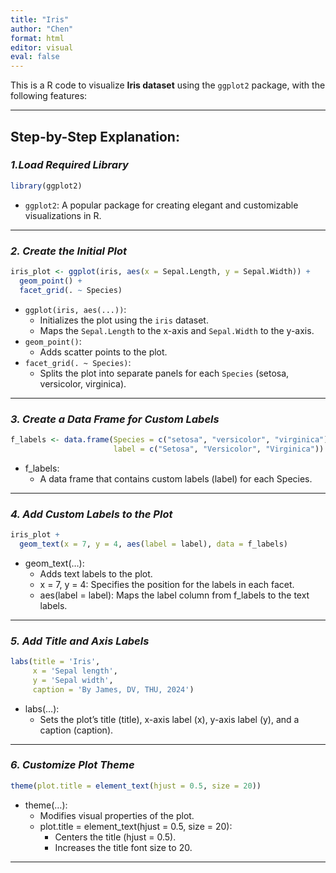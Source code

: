 ---
title: "Iris"
author: "Chen"
format: html
editor: visual
eval: false
---

This is a R code to visualize **Iris dataset** using the `ggplot2` package, with the following features:

------------------------------------------------------------------------

## **Step-by-Step Explanation:**

### *1.Load Required Library*

```{R}
library(ggplot2)
```

-   `ggplot2`: A popular package for creating elegant and customizable visualizations in R.

------------------------------------------------------------------------

### *2. Create the Initial Plot*

```{R}
iris_plot <- ggplot(iris, aes(x = Sepal.Length, y = Sepal.Width)) +
  geom_point() +
  facet_grid(. ~ Species)
```

-   `ggplot(iris, aes(...))`:
    -   Initializes the plot using the `iris` dataset.
    -   Maps the `Sepal.Length` to the x-axis and `Sepal.Width` to the y-axis.
-   `geom_point()`:
    -   Adds scatter points to the plot.
-   `facet_grid(. ~ Species)`:
    -   Splits the plot into separate panels for each `Species` (setosa, versicolor, virginica).

------------------------------------------------------------------------

### *3. Create a Data Frame for Custom Labels*

```{R}
f_labels <- data.frame(Species = c("setosa", "versicolor", "virginica"), 
                       label = c("Setosa", "Versicolor", "Virginica"))
```

-   f_labels:
    -   A data frame that contains custom labels (label) for each Species.

------------------------------------------------------------------------

### *4. Add Custom Labels to the Plot*

```{R}
iris_plot +
  geom_text(x = 7, y = 4, aes(label = label), data = f_labels)
```

-   geom_text(...):
    -   Adds text labels to the plot.
    -   x = 7, y = 4: Specifies the position for the labels in each facet.
    -   aes(label = label): Maps the label column from f_labels to the text labels.

------------------------------------------------------------------------

### *5. Add Title and Axis Labels*

```{R}
labs(title = 'Iris', 
     x = 'Sepal length', 
     y = 'Sepal width',
     caption = 'By James, DV, THU, 2024')
```

-   labs(...):
    -   Sets the plot’s title (title), x-axis label (x), y-axis label (y), and a caption (caption).

------------------------------------------------------------------------

### *6. Customize Plot Theme*

```{R}
theme(plot.title = element_text(hjust = 0.5, size = 20))
```

-   theme(...):
    -   Modifies visual properties of the plot.
    -   plot.title = element_text(hjust = 0.5, size = 20):
        -   Centers the title (hjust = 0.5).
        -   Increases the title font size to 20.

------------------------------------------------------------------------
